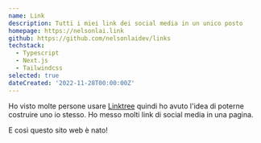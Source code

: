```yaml
---
name: Link
description: Tutti i miei link dei social media in un unico posto
homepage: https://nelsonlai.link
github: https://github.com/nelsonlaidev/links
techstack:
  - Typescript
  - Next.js
  - Tailwindcss
selected: true
dateCreated: '2022-11-28T00:00:00Z'
---
```


Ho visto molte persone usare [Linktree](https://linktr.ee/) quindi ho avuto l'idea di poterne costruire uno io stesso. Ho messo molti link di social media in una pagina.

E così questo sito web è nato!